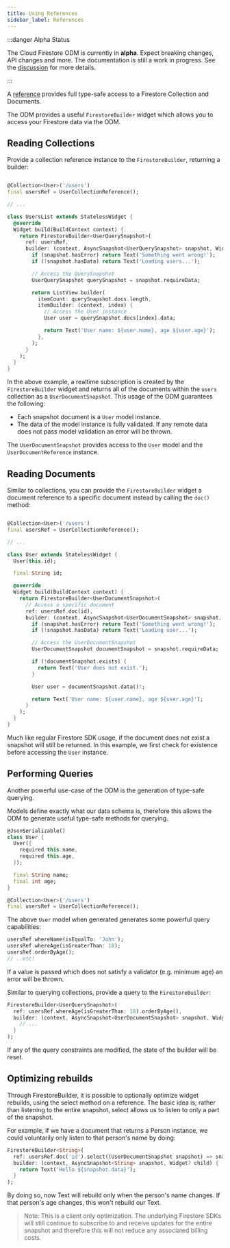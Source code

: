 ```yaml
---
title: Using References
sidebar_label: References
---
```


:::danger Alpha Status

The Cloud Firestore ODM is currently in **alpha**. Expect breaking changes, API changes and more. The documentation is still a work in progress.
See the [discussion](https://github.com/FirebaseExtended/flutterfire/discussions/7475) for more details.

:::

A [reference](./defining-models#creating-references) provides full type-safe access to a Firestore
Collection and Documents.

The ODM provides a useful `FirestoreBuilder` widget which allows you to access your Firestore data
via the ODM.

## Reading Collections

Provide a collection reference instance to the `FirestoreBuilder`, returning a builder:

```dart

@Collection<User>('/users')
final usersRef = UserCollectionReference();

// ...

class UsersList extends StatelessWidget {
  @override
  Widget build(BuildContext context) {
    return FirestoreBuilder<UserQuerySnapshot>(
      ref: usersRef,
      builder: (context, AsyncSnapshot<UserQuerySnapshot> snapshot, Widget? child) {
        if (snapshot.hasError) return Text('Something went wrong!');
        if (!snapshot.hasData) return Text('Loading users...');

        // Access the QuerySnapshot
        UserQuerySnapshot querySnapshot = snapshot.requireData;

        return ListView.builder(
          itemCount: querySnapshot.docs.length,
          itemBuilder: (context, index) {
            // Access the User instance
            User user = querySnapshot.docs[index].data;

            return Text('User name: ${user.name}, age ${user.age}');
          },
        );
      }
    );
  }
}
```

In the above example, a realtime subscription is created by the `FirestoreBuilder` widget and
returns all of the documents within the `users` collection as a `UserDocumentSnapshot`. This usage
of the ODM guarantees the following:

- Each snapshot document is a `User` model instance.
- The data of the model instance is fully validated. If any remote data does not pass model
  validation an error will be thrown.

The `UserDocumentSnapshot` provides access to the `User` model and the `UserDocumentReference`
instance.

## Reading Documents

Similar to collections, you can provide the `FirestoreBuilder` widget a document reference to a
specific document instead by calling the `doc()` method:

```dart

@Collection<User>('/users')
final usersRef = UserCollectionReference();

// ...

class User extends StatelessWidget {
  User(this.id);

  final String id;

  @override
  Widget build(BuildContext context) {
    return FirestoreBuilder<UserDocumentSnapshot>(
      // Access a specific document
      ref: usersRef.doc(id),
      builder: (context, AsyncSnapshot<UserDocumentSnapshot> snapshot, Widget? child) {
        if (snapshot.hasError) return Text('Something went wrong!');
        if (!snapshot.hasData) return Text('Loading user...');

        // Access the UserDocumentSnapshot
        UserDocumentSnapshot documentSnapshot = snapshot.requireData;

        if (!documentSnapshot.exists) {
          return Text('User does not exist.');
        }

        User user = documentSnapshot.data()!;

        return Text('User name: ${user.name}, age ${user.age}');
      }
    );
  }
}
```

Much like regular Firestore SDK usage, if the document does not exist a snapshot will still
be returned. In this example, we first check for existence before accessing the `User` instance.

## Performing Queries

Another powerful use-case of the ODM is the generation of type-safe querying.

Models define exactly what our data schema is, therefore this allows the ODM to generate
useful type-safe methods for querying.

```dart
@JsonSerializable()
class User {
  User({
    required this.name,
    required this.age,
  });

  final String name;
  final int age;
}

@Collection<User>('/users')
final usersRef = UserCollectionReference();
```

The above `User` model when generated generates some powerful query capabilities:

```dart
usersRef.whereName(isEqualTo: 'John');
usersRef.whereAge(isGreaterThan: 18);
usersRef.orderByAge();
// ..etc!
```

If a value is passed which does not satisfy a validator (e.g. minimum age) an error will be
thrown.

Similar to querying collections, provide a query to the `FirestoreBuilder`:

```dart
FirestoreBuilder<UserQuerySnapshot>(
  ref: usersRef.whereAge(isGreaterThan: 18).orderByAge(),
  builder: (context, AsyncSnapshot<UserDocumentSnapshot> snapshot, Widget? child) {
    // ...
  }
);
```

If any of the query constraints are modified, the state of the builder will be reset.

## Optimizing rebuilds

Through FirestoreBuilder, it is possible to optionally optimize widget rebuilds, using the select method on a reference. The basic idea is; rather than listening to the entire snapshot, select allows us to listen to only a part of the snapshot.

For example, if we have a document that returns a Person instance, we could voluntarily only listen to that person's name by doing:

```dart
FirestoreBuilder<String>(
  ref: usersRef.doc('id').select((UserDocumentSnapshot snapshot) => snapshot.data!.name)),
  builder: (context, AsyncSnapshot<String> snapshot, Widget? child) {
    return Text('Hello ${snapshot.data}');
  }
);
```

By doing so, now Text will rebuild only when the person's name changes. If that person's age changes, this won't rebuild our Text.

> Note: This is a client only optimization. The underlying Firestore SDKs will still continue to subscribe to and receive updates for the entire snapshot and therefore this will not reduce any associated billing costs.
